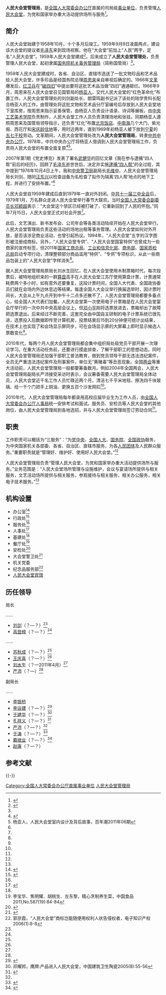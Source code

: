 {{Infobox PRCG
|机构名称 =人民大会堂管理局
|标志1 = Red star.svg
|标志1说明=
|职位1 = 局长
|人员1 = [[严沛|严沛]]
|职位2 = 
|人员2 = 
|成立时间 = 
|上级机构 = [[全国人大常委会办公厅|全国人大常委会办公厅]]
|机构类型 = 全国人大常委会办公厅直属事业单位
|行政级别 = 正司局级
|组织法规 = 
|编制人数 = 
|地址1 = [[北京市|北京市]][[西城区|西城区]][[天安门广场|天安门广场]]西侧[[人民大会堂|人民大会堂]]内<ref name=shydw/>
|邮编1 =
|电话1 = 
|官网1 = 
|A = 
|a =
}}

'''人民大会堂管理局'''，是[[全国人大常委会办公厅|全国人大常委会办公厅]]直属的司局级[[事业单位|事业单位]]，负责管理[[人民大会堂|人民大会堂]]，为党和国家举办重大活动提供场所与服务<ref name=shydw>{{Cite web  |url =http://www.gjsy.gov.cn/cxzl/  |title =人民大会堂管理局  |author =  |date =  |publisher =事业单位在线  |language =  |accessdate =2018-02-26  |quote =  |archive-url =https://web.archive.org/web/20180222072940/http://www.gjsy.gov.cn/cxzl/  |archive-date =2018-02-22  |dead-url =yes  }}</ref>。

==简介==
人民大会堂始建于1958年10月，十个多月后竣工。1959年9月9日凌晨两点，建设该大会堂的提议者[[毛泽东|毛泽东]]来到现场视察。他在“大会堂”前加上“人民”两字，定名“人民大会堂”。1959年人民大会堂建成<ref name=jiemi>{{Cite web  |url =http://news.163.com/16/0224/20/BGK7L01400014SEH.html  |title =解密人民大会堂管理局:多任局长亲历"重大事件"  |author =  |date =2016-02-24  |publisher =网易  |language =  |accessdate =  |quote =  |archive-url =https://web.archive.org/web/20180226211652/http://news.163.com/16/0224/20/BGK7L01400014SEH.html  |archive-date =2018-02-26  |dead-url =yes  }}</ref>。后来成立了'''人民大会堂管理处'''，负责管理人民大会堂，起初隶属[[国务院机关事务管理局|国务院机关事务管理局]]（简称国管局）<ref name=yangsi/>。

1959年人民大会堂建成时，各省、自治区、直辖市选送了一批文物珍品和艺术品给人民大会堂，许多珍品是经国务院总理[[周恩来|周恩来]]亲自审视后确定的。1966年[[文革|文革]]爆发后，[[红卫兵|红卫兵]]在“[[破四旧|破四旧]]”中提出要将这批艺术品当做“四旧”通通砸烂。1966年9月，周恩来在人民大会堂召见国管局的[[杨亚人|杨亚人]]，交代人民大会堂的“红色革命化”布置工作。人民大会堂管理处的刘剑副处长、朗雷鸣副书记派了该处的陆学贵科长配合杨亚人的工作，由管理处将这批文物和艺术品分厅室编号后存放到人民大会堂地下室库房，按周恩来指示妥善保管，由杨亚人负责设计语录、诗词等展板，由[[中央工艺美术学院|中央工艺美术学院]]负责制作，人民大会堂工作人员负责清理场地和张挂。同期杨亚人遵照周恩来及国管局领导指示，还负责“红化”布置[[北京饭店|北京饭店]]、[[中南海|中南海]]几个大门、紫光阁、西花厅和[[北京宋庆龄故居|宋庆龄住地]]等，用时近两年，直到1969年初杨亚人被下放到[[宁夏|宁夏]]的[[五七干校|五七干校]]劳动。文革期间，人民大会堂管理处改为'''人民大会堂管理局'''，转隶[[中共中央办公厅|中共中央办公厅]]。1978年，中共中央办公厅将杨亚人借调到人民大会堂管理局工作，负责将人民大会堂的布置全面复原<ref name=yangsi>{{Cite web|url =http://news.163.com/11/0514/14/7418NIO300014AED.html|title =“破四旧”运动中人民大会堂文物何以保存|author =杨亚人|date =|publisher =百年潮2011年04期|language =|accessdate =|quote =|archive-url =https://web.archive.org/web/20190502183815/http://news.163.com/11/0514/14/7418NIO300014AED.html|archive-date =2019-05-02|dead-url =yes}}</ref><ref name=yangl>杨亚人，人民大会堂室内设计及背后故事，百年潮2011年06期</ref>。

2007年第1期《党史博览》发表了署名[[武健华|武健华]]的回忆文章《我在参与逮捕“四人帮”前后的经历》，回顾了[[毛泽东|毛泽东]]逝世世后，决定并实施[[粉碎四人帮|逮捕“四人帮”]]的全过程，其中提到“1976年10月4日上午，我和[[中央警卫局|中央警卫局]]副局长[[毛维中|毛维中]]、人民大会堂管理局局长刘剑，随同[[汪东兴|汪东兴]]以检查战备为名检查了拟作为隔离‘四人帮’地点的地下工程，并进行了安排布置。”<ref name=jiemi/>

人民大会堂自1959年建成后直到1979年一直对外封闭。[[中共十一届三中全会|中共十一届三中全会]]后，1979年1月，万名群众走进人民大会堂举行春节大联欢。当时[[全国人大常委会副委员长|全国人大常委会副委员长]][[邓颖超|邓颖超]]表示：“大会堂这个禁区已经被打破了，它重新回到了人民的怀抱。”同年7月15日，人民大会堂正式对社会开放<ref name=jiemi/>。

此后，文艺演出、新书发布会、公司年会等各类活动陆续开始在人民大会堂举行。人民大会堂管理局负责这些活动的场地出租等事务管理。人民大会堂如何对外开放，是否该涉足商业活动，也曾引起热议。1994年，“人民大会堂”五字的汉字图形被注册成商标。另外，“人民大会堂专供”、“人民大会堂国宴特供”也曾成为一些商家的宣传标签，但2011年[[国家工商总局|国家工商总局]]、[[中华人民共和国工业和信息化部|工业和信息化部]]、[[中华人民共和国商务部|商务部]]、[[国家质检总局|国家质检总局]]启动专项行动，清理整顿部分商品滥用“特供”、“专供”专项标识，从此一些商品包装上的“人民大会堂”字样消失<ref name=jiemi/>。

据人民大会堂管理局原局长刘水生回忆，在人民大会堂使用木制票箱时代，每次投票后，被特地组织来的一群[[算盘|算盘]]高手在人民大会堂江苏厅使用算盘计票，计票通常耗费两个多小时，如有意外还要重复。这段计票时间，全国人大代表、全国政协委员们就在会场内外边休息边等结果。每逢全国人大会议举行换届选举时，因计票时间长，大会从上午九点开到中午十二点多还散不了，人民大会堂管理局都要多备点心，给全国人大代表们加餐。人民大会堂第一次使用电子计票箱是在人民大会堂宴会厅举行的一次中共中央高层会议上，但[[邓小平|邓小平]]刚将选票放进去，票箱却出了故障把选票退出。后来经过不断完善，这套完全由中国自主研制的电子计票系统已很先进，选票投入后数据即传至计算机房，投票结束后15到20分钟便可统计出结果，在技术上也实现了和会场显示屏同步，可在会场显示屏的大屏幕上即时显示候选人票数变化<ref name=jiemi/>。

2010年代，每两个月人民大会堂管理局都会集中组织局处级党员干部开展一次理论学习。在重大活动任务前，还要进行摸底排查，了解干部职工的思想动态。同时人民大会堂管理局还加强干部职工普法教育，做到党员领导干部无违法违纪案件，全员无严重违法违纪案件及刑事案件，单位无“黄赌毒”等丑恶现象。全国[[两会|两会]]等重大活动前，人民大会堂管理局一般都要筹备数月。例如2004年全国两会，人民大会堂管理局副局长严沛接受采访时表示，会议筹备需要人民大会堂管理局全体动员，人民大会堂近千名工作人员忙碌近两个月，清洁七千平米地毯、擦洗四千块玻璃、给一千个门把手上铜油、更换五百个沙发网扣<ref name=jiemi/>。

2010年代，人民大会堂管理局每年都录用高校应届毕业生为工作人员，由[[全国人大常委会办公厅人事局|全国人大常委会办公厅人事局]]统一安排考试和面试。服务员、安检员等人民大会堂的其他岗位，由人民大会堂管理局到各地选招，并与人民大会堂管理局签订劳动合同<ref name=jiemi/>。

==职责==
工作职责可以概括为“三服务”：“为[[中共中央|党中央]]、[[全国人大|全国人大]]、[[中华人民共和国国务院|国务院]]、[[全国政协|全国政协]]服务，为中央国家机关各部委、各省、自治区、直辖市服务，为各[[人民团体|人民团体]]及人民群众服务。”重要职责就是“管理好、维护好、使用好人民大会堂。”<ref name=jiemi/>

人民大会堂管理局负责“管理人民大会堂，为党和国家举办重大活动提供场所与服务。”业务范围是：“人民大会堂场所管理与设施维护，会议与宴请场所提供与相关服务，文艺活动场所提供与相关服务，参观接待与相关服务，相关办公服务，相关电子技术服务。”<ref name=shydw/>

==机构设置==
*办公室<ref>{{Cite web  |url =http://money.163.com/12/0906/18/8AO7F6P300253B0H.html  |title =穿上新马甲的真假“特供”  |author =  |date =2012-09-06  |publisher =网易  |language =  |accessdate =  |quote =  |archive-date =2019-05-02  |archive-url =https://web.archive.org/web/20190502155059/http://money.163.com/12/0906/18/8AO7F6P300253B0H.html  |dead-url =no  }}</ref>
*行政处<ref name=jy>{{Cite web |url = http://news.163.com/11/1007/11/7FOQ21L600014AEE.html |title = 河北省邯郸县22名农村青年赴人民大会堂就业 |author =  |date = 2011-10-07 |publisher = 网易 |language =  |accessdate =  |quote =  |archive-url = https://web.archive.org/web/20180226211648/http://news.163.com/11/1007/11/7FOQ21L600014AEE.html |archive-date = 2018-02-26 |dead-url = yes }}</ref>
*服务处<ref name=jy/>
*人事处<ref>{{Cite web|url = http://www.njevc.cn/web/news/evc/20170401/122825.shtml|title = 北京人民大会堂管理局赴我校选拨人才|author = |date = 2017-04-01|publisher = 江苏省南京工程高等职业学校|language = |accessdate = |quote = |archive-url = https://web.archive.org/web/20180226211853/http://www.njevc.cn/web/news/evc/20170401/122825.shtml|archive-date = 2018-02-26|dead-url = yes}}</ref>
*基建处<ref name=dengyb/>
*餐厅处<ref>李宝华、焦明耀、胡桃生、左东黎，精心烹制养生菜，中国食品2011,No.587(19):84-84</ref>
*安检处<ref>{{Cite web |url = http://www.nuctech.com/SitePages/SeNormalPage.aspx?nk=ABOUT&k=NEWSCENTER&d=337 |title = 同方威视两会服务团队受到人民大会堂管理局安检处表彰 |author =  |date = 2015 |publisher = 同方威视 |language =  |accessdate =  |quote =  |archive-date = 2019-05-02 |archive-url = https://web.archive.org/web/20190502122843/http://www.nuctech.com/SitePages/SeNormalPage.aspx?nk=ABOUT&k=NEWSCENTER&d=337 |dead-url = no }}</ref>
*大会堂警卫处<ref>{{Cite web |url = http://www.ccgp.gov.cn/cggg/zygg/cjgg/201711/t20171117_9181812.htm |title = 人民大会堂管理局大会堂警卫处制验证件系统设备采购项目成交公告 |author =  |date = 2017-11-17 |publisher = 中国政府采购网 |language =  |accessdate =  |quote =  |archive-date = 2018-02-26 |archive-url = https://web.archive.org/web/20180226211555/http://www.ccgp.gov.cn/cggg/zygg/cjgg/201711/t20171117_9181812.htm |dead-url = no }}</ref>
*机关党委
*纪念品服务部<ref>郭京霞，“人民大会堂”商标岂能随便用权利人状告侵权者，电子知识产权2006(1):8-8</ref>
*[[人民大会堂宾馆|人民大会堂宾馆]]

==历任领导==
{{col-begin}}
{{col-2}}
; 局长
……
*[[刘剑_(人民大会堂管理局)|刘剑]]（？—？）<ref name=jiemi/>
*[[高登榜|高登榜]]（？—？）<ref name=yangsi/>
……
*[[苏秋成|苏秋成]]（？—？）<ref name=jiemi/>
*[[王庆喜|王庆喜]]（？—？）<ref name=jiemi/>
*[[刘水生|刘水生]]（？—2011年4月）<ref name=jiemi/>
*[[严沛|严沛]]（？—）<ref name=jiemi/>
{{col-2}}
; 副局长
……
*[[李银桥|李银桥]]
*[[李设建|李设建]]（？—？）<ref>{{Cite web  |url =http://news.sohu.com/20060308/n242178656.shtml  |title =大会堂两会保障揭秘：万余条毛巾上两会  |author =  |date =2006-03-08  |publisher =搜狐  |language =  |accessdate =  |quote =  |archive-date =2019-05-02  |archive-url =https://web.archive.org/web/20190502112422/http://news.sohu.com/20060308/n242178656.shtml  |dead-url =no  }}</ref>
*[[于建华|于建华]]（？—？）<ref name=dengyb>邓耀邦，鹰牌:产品进入人民大会堂，中国建筑卫生陶瓷2005(8):55-56</ref>
*[[孔祥义|孔祥义]]（？—？）<ref>{{Cite web|url =  http://news.163.com/12/1129/08/8HFDT7M500014AED.html|title =  勤上光电人民大会堂满天星LED技术研讨会在京举行|author =  |date =  2012-11-29|publisher =  网易|language =  |accessdate =  |quote =  |archive-url =  https://web.archive.org/web/20180226211736/http://news.163.com/12/1129/08/8HFDT7M500014AED.html|archive-date =  2018-02-26|dead-url =  yes}}</ref>
*[[严沛|严沛]]（？—？）<ref name=jiemi/>
*[[于涛_(人民大会堂管理局)|于涛]]（？—？）<ref>{{Cite web |url = http://news.hexun.com/2011-12-14/136310215.html |title = 高层重拳禁“特供” |author =  |date = 2011-12-14 |publisher = 和讯 |language =  |accessdate =  |quote =  |archive-url = https://web.archive.org/web/20180226211559/http://news.hexun.com/2011-12-14/136310215.html |archive-date = 2018-02-26 |dead-url = yes }}</ref>
*[[戴继业|戴继业]]（？—？）<ref>{{Cite web  |url =http://www.ce.cn/cysc/sp/info/201112/23/t20111223_21090015.shtml  |title =黑龙江森工产品正式进入人民大会堂  |author =  |date =2011-12-23  |publisher =中国经济网  |language =  |accessdate =  |quote =  |archive-date =2019-05-02  |archive-url =https://web.archive.org/web/20190502164217/http://www.ce.cn/cysc/sp/info/201112/23/t20111223_21090015.shtml  |dead-url =no  }}</ref>
*[[赵康_(人民大会堂管理局)|赵康]]（？—？）
{{col-end}}

== 参考文献 ==
{{Reflist|30em}}

{{-}}
{{全国人民代表大会}}

[[Category:全国人大常委会办公厅直属事业单位|Category:全国人大常委会办公厅直属事业单位]]
[[Category:人民大会堂管理局|]]